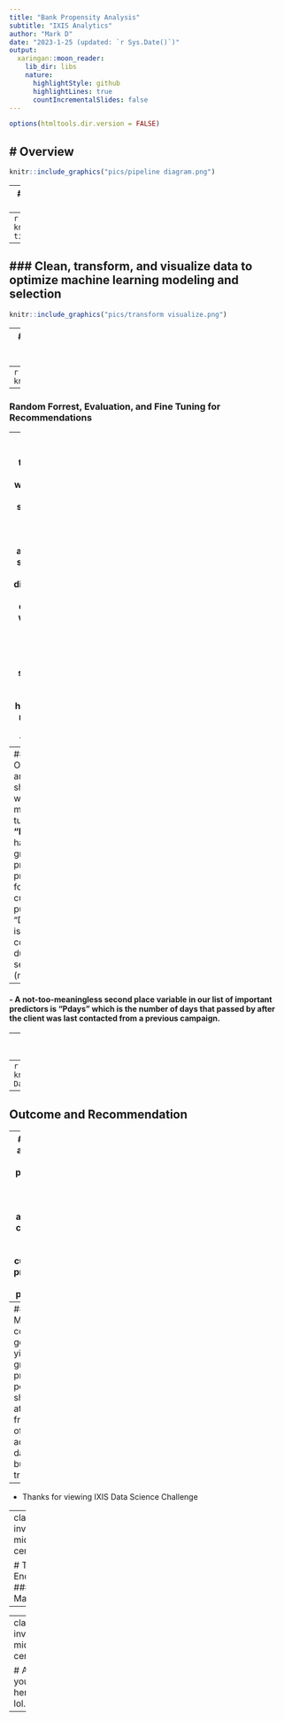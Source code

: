 ```yaml
---
title: "Bank Propensity Analysis"
subtitle: "IXIS Analytics"
author: "Mark D"
date: "2023-1-25 (updated: `r Sys.Date()`)"
output:
  xaringan::moon_reader:
    lib_dir: libs
    nature:
      highlightStyle: github
      highlightLines: true
      countIncrementalSlides: false
---
```


```r
options(htmltools.dir.version = FALSE)
```

# Overview  
--
```r
knitr::include_graphics("pics/pipeline diagram.png")
```
---
### Prepare data pipeline from data sources [Bank Data](https://archive.ics.uci.edu/ml/machine-learning-databases/00222/bank.zip):
--
```r
knitr::include_graphics("pics/import tidy.png")
```
---
### Clean, transform, and visualize data to optimize machine learning modeling and selection
--
```r
knitr::include_graphics("pics/transform visualize.png")
```
---
### Select Model based on performance prediction metrics and fine tune for optimal efficiency
--
```r
knitr::include_graphics("pics/model.png")
```
---
### Random Forrest, Evaluation, and Fine Tuning for Recommendations  

--
#### - While there are other ways to do feature selection, this method has an appealing simplicity and directness. The question we really want to answer with feature selection is ‘what would happen if I removed this feature’.   


--
#### - Our analysis shows, with minimal tuning, that **"Duration"** has the greatest predictive probability for customer purchases. "Duration" is last contact duration, in seconds (numeric).   


--
#### - A not-too-meaningless second place variable in our list of important predictors is **"Pdays"** which is the number of days that passed by after the client was last contacted from a previous campaign.   


---
## RF Data/Customer Feature Importance  

--
```r
knitr::include_graphics("R Data/meaning table.png")
```

---
## Outcome and Recommendation  

--
### - By and large the predictive model shows timely additional contact is what drives customers propensity to purchase.  

--
### - Moreover, contact in general yields the greatest predictive power and should be at the front-line of additional data and business tracking.  
  
--
- Thanks for viewing IXIS Data Science Challenge

---
class: inverse, middle, center

# The End  
### Mark D.

---

---
class: inverse, middle, center

# Are you still here? lol.

---


